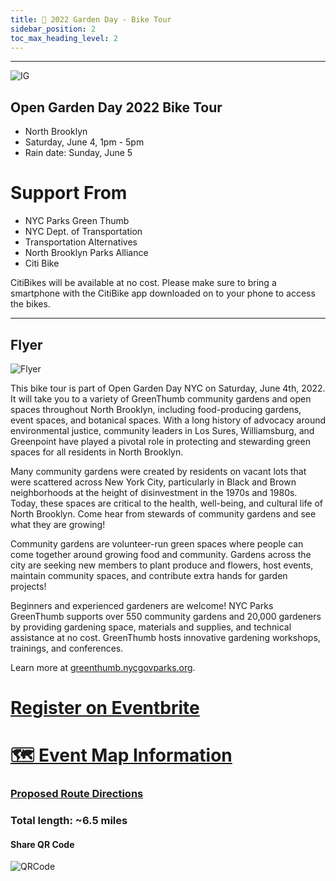 ```yaml
---
title: 📅 2022 Garden Day - Bike Tour
sidebar_position: 2
toc_max_heading_level: 2
---
```



<Loading/>
<Link/>

---
![IG](https://user-images.githubusercontent.com/22154417/167321394-db3a8830-fd43-46cb-8c4d-8c72c2928f74.gif)

 
## Open Garden Day 2022 Bike Tour 
+ North Brooklyn
+ Saturday, June 4, 1pm - 5pm
+ Rain date: Sunday, June 5



# Support From 
+ NYC Parks Green Thumb
+ NYC Dept. of Transportation
+ Transportation Alternatives
+ North Brooklyn Parks Alliance 
+ Citi Bike

CitiBikes will be available at no cost. 
Please make sure to bring a smartphone with the CitiBike app downloaded on to your phone to access the bikes.

---
## Flyer 
![Flyer](https://user-images.githubusercontent.com/22154417/167215961-71ebd6c3-78ac-4ad2-ab0b-2a4303751e4e.png)


This bike tour is part of Open Garden Day NYC on Saturday, June 4th, 2022.
It will take you to a variety of GreenThumb community gardens and open spaces throughout North Brooklyn, including food-producing gardens, event spaces, and botanical spaces. With a long history of advocacy around environmental justice, community leaders in Los Sures, Williamsburg, and 
Greenpoint have played a pivotal role in protecting and stewarding green spaces for all residents in North Brooklyn. 

Many community gardens were created by residents on vacant lots that were scattered across New York City, particularly in Black and Brown neighborhoods at the height of disinvestment in the 1970s and 1980s. Today, these spaces are critical to the health, well-being, and cultural life of North Brooklyn. Come hear from stewards of community gardens and see what they are growing! 
 
Community gardens are volunteer-run green spaces where people can come together around growing food and community. Gardens across the city are seeking new members to plant produce and flowers, host events, maintain community spaces, and contribute extra hands for garden projects!

Beginners and experienced gardeners are welcome! 
NYC Parks GreenThumb supports over 550 community gardens and 20,000 gardeners by providing gardening space, materials and supplies, and technical assistance at no cost. GreenThumb hosts innovative gardening workshops, trainings, and conferences. 

Learn more at [greenthumb.nycgovparks.org](https://greenthumb.nycgovparks.org/). 


# [Register on Eventbrite](https://www.eventbrite.com/e/north-brooklyn-gardens-bike-tour-tickets-329216935717?utm-campaign=social%2Cemail&utm-content=attendeeshare&utm-medium=discovery&utm-source=strongmail&utm-term=listing)

# [🗺️ Event Map Information](./Map.mdx)
### [Proposed Route Directions](https://www.google.com/maps/@39.7157659,-73.9608142,14z/data=!4m2!6m1!1s17nYSWAgDGQOHC7chBfvalj1UAhuKJMlj?authuser=1)
### Total length: ~6.5 miles 


#### Share QR Code
![QRCode](/ShareQR2022.png)





